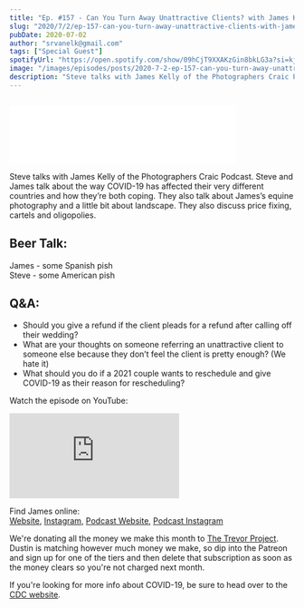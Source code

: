 ```yaml
---
title: "Ep. #157 - Can You Turn Away Unattractive Clients? with James Kelly of the Photographers Craic Podcast"
slug: "2020/7/2/ep-157-can-you-turn-away-unattractive-clients-with-james-kelly-of-the-photographers-craic-podcast"
pubDate: 2020-07-02
author: "srvanelk@gmail.com"
tags: ["Special Guest"]
spotifyUrl: "https://open.spotify.com/show/09hCjT9XXAKzGin8bkLG3a?si=kjRZvQ1JTb6Ov3HVzSSlWA"
image: "/images/episodes/posts/2020-7-2-ep-157-can-you-turn-away-unattractive-clients-with-james-kelly-of-the-photographers-craic-podcast/IMG_2889.webp"
description: "Steve talks with James Kelly of the Photographers Craic Podcast. Steve and James talk about the way COVID-19 has affected their very different countries and how they’re both coping. They also talk about James’s equine photography and a little bit about landscape. They also discuss price fixing, cartels and oligopolies."
---
```


<figure>
  <img src="/images/episodes/posts/2020-7-2-ep-157-can-you-turn-away-unattractive-clients-with-james-kelly-of-the-photographers-craic-podcast/IMG_2889.webp" alt="" />
</figure>
<iframe class="embedly-embed" src="//cdn.embedly.com/widgets/media.html?src=https%3A%2F%2Fanchor.fm%2Fweddingphotohangover%2Fembed%2Fepisodes%2FEp--157---Can-You-Turn-Away-Unattractive-Clients--with-James-Kelly-of-the-Photographers-Craic-Podcast-eg6vc2&display_name=Anchor+FM+Inc.&url=https%3A%2F%2Fanchor.fm%2Fweddingphotohangover%2Fepisodes%2FEp--157---Can-You-Turn-Away-Unattractive-Clients--with-James-Kelly-of-the-Photographers-Craic-Podcast-eg6vc2&image=https%3A%2F%2Fd3t3ozftmdmh3i.cloudfront.net%2Fproduction%2Fpodcast_uploaded_episode400%2F805714%2F805714-1593668313339-1b9398a97ea1d.jpg&key=61d05c9d54e8455ea7a9677c366be814&type=text%2Fhtml&schema=anchor&wmode=opaque" width="400" height="102" scrolling="no" title="Anchor FM Inc. embed" frameborder="0" allow="autoplay; fullscreen" allowfullscreen="true"></iframe>

Steve talks with James Kelly of the Photographers Craic Podcast. Steve and James talk about the way COVID-19 has affected their very different countries and how they’re both coping. They also talk about James’s equine photography and a little bit about landscape. They also discuss price fixing, cartels and oligopolies.

## Beer Talk:  
James - some Spanish pish  
Steve - some American pish

## Q&A:
- Should you give a refund if the client pleads for a refund after calling off their wedding?
- What are your thoughts on someone referring an unattractive client to someone else because they don’t feel the client is pretty enough? (We hate it)
- What should you do if a 2021 couple wants to reschedule and give COVID-19 as their reason for rescheduling?

Watch the episode on YouTube:
<iframe src="https://www.youtube.com/embed/D2QbS1JF4NY" frameborder="0" allow="autoplay; encrypted-media" allowfullscreen></iframe>

Find James online:  
[Website](https://www.jameskelly.co/), [Instagram](https://www.instagram.com/jameskelly_photo/), [Podcast Website](https://www.justjamesk.com/photographerscraic), [Podcast Instagram](https://www.instagram.com/photographerscraic/)

We're donating all the money we make this month to [The Trevor Project](https://www.thetrevorproject.org/). Dustin is matching however much money we make, so dip into the Patreon and sign up for one of the tiers and then delete that subscription as soon as the money clears so you're not charged next month.

If you're looking for more info about COVID-19, be sure to head over to the [CDC website](https://www.cdc.gov/coronavirus/2019-ncov/index.html).
